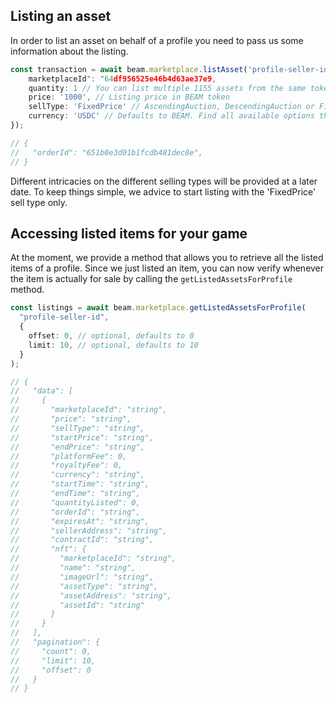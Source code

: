 ## Listing an asset

In order to list an asset on behalf of a profile you need to pass us some information about the listing.

```typescript
const transaction = await beam.marketplace.listAsset('profile-seller-id', {
    marketplaceId": "64df956525e46b4d63ae37e9,
    quantity: 1 // You can list multiple 1155 assets from the same token, defaults to 1
    price: '1000', // Listing price in BEAM token
    sellType: 'FixedPrice' // AscendingAuction, DescendingAuction or FixedPrice
    currency: 'USDC' // Defaults to BEAM. Find all available options through the getCurrencies() method;
});

// {
//   "orderId": "651b0e3d01b1fcdb481dec8e",
// }
```

Different intricacies on the different selling types will be provided at a later date. To keep things simple, we advice to start listing with the 'FixedPrice' sell type only.

## Accessing listed items for your game

At the moment, we provide a method that allows you to retrieve all the listed items of a profile. Since we just listed an item, you can now verify whenever the item is actually for sale by calling the `getListedAssetsForProfile` method.

```typescript
const listings = await beam.marketplace.getListedAssetsForProfile(
  "profile-seller-id",
  {
    offset: 0, // optional, defaults to 0
    limit: 10, // optional, defaults to 10
  }
);

// {
//   "data": [
//     {
//       "marketplaceId": "string",
//       "price": "string",
//       "sellType": "string",
//       "startPrice": "string",
//       "endPrice": "string",
//       "platformFee": 0,
//       "royaltyFee": 0,
//       "currency": "string",
//       "startTime": "string",
//       "endTime": "string",
//       "quantityListed": 0,
//       "orderId": "string",
//       "expiresAt": "string",
//       "sellerAddress": "string",
//       "contractId": "string",
//       "nft": {
//         "marketplaceId": "string",
//         "name": "string",
//         "imageUrl": "string",
//         "assetType": "string",
//         "assetAddress": "string",
//         "assetId": "string"
//       }
//     }
//   ],
//   "pagination": {
//     "count": 0,
//     "limit": 10,
//     "offset": 0
//   }
// }
```
